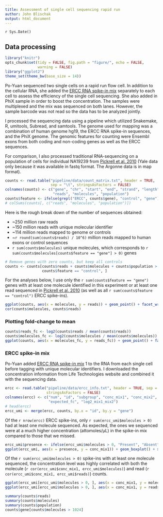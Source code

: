 ```yaml
---
title: Assessment of single cell sequencing rapid run
author: John Blischak
output: html_document
---
```


`r Sys.Date()`

## Data processing

```r
library("knitr")
opts_chunk$set(tidy = FALSE, fig.path = "figure/", echo = FALSE,
               warning = FALSE)
library("ggplot2")
theme_set(theme_bw(base_size = 14))
```

Po-Yuan sequenced two single cells on a rapid run flow cell.
In addition to the cellular RNA, she added the [ERCC RNA spike-in mix][ercc] separately to each cell to assess the efficiency of the single cell sequencing.
She also added in PhiX sample in order to boost the concentration.
The samples were multiplexed and the mix was sequenced on both lanes.
However, the sample barcode was not read so the data has to be analyzed jointly.

I processed the sequencing data using a pipeline which utilized Snakemake, R, umitools, Subread, and samtools.
The genome used for mapping was a combination of human genome hg19, the ERCC RNA spike-in sequences, and the PhiX genome.
The genomic features for counting were Ensembl exons from both coding and non-coding genes as well as the ERCC sequences.

For comparison, I also processed traditional RNA-sequencing on a population of cells for individual NA19239 from [Pickrell et al. 2010][Pickrell2010] (Yale data only because it was available in fastq format. The Argonne data is in map format).

[Pickrell2010]: http://www.ncbi.nlm.nih.gov/geo/query/acc.cgi?acc=GSE19480

```r
counts <- read.table("pipeline/data/count_matrix.txt", header = TRUE,
                     sep = "\t", stringsAsFactors = FALSE)
colnames(counts) <- c("gene", "chr", "start", "end", "strand", "length",
                      "reads", "molecules", "population")
counts$feature <- ifelse(grepl("ERCC", counts$gene), "control", "gene")
# colSums(counts[, c("reads", "molecules", "population")])
```

Here is the rough break down of the number of sequences obtained:

*  ~250 million raw reads
*  ~150 million reads with unique molecular identifier
*  ~114 million reads mapped to genome or controls
*  ~`r round(sum(counts$reads) / 10^6)` million reads mapped to human exons or control sequences
*  `r sum(counts$molecules)` unique molecules, which corresponds to `r sum(counts$molecules[counts$feature == "gene"] > 0)` genes

```r
# Remove genes with zero counts, but keep all controls
counts <- counts[counts$reads + counts$molecules + counts$population > 0 |
                 counts$feature == "control", ]
```

For the analyses below, I use only the `r sum(counts$feature == "gene")` genes with at least one molecule identified in this experiment or at least one read sequenced in [Pickrell et al. 2010][Pickrell2010] (as well as all `r sum(counts$feature == "control")` ERCC spike-ins).

```r
ggplot(counts, aes(x = molecules, y = reads)) + geom_point() + facet_wrap(~ feature) + geom_smooth(method = "lm") + ylim(0, 750000) + labs(title = "Read and molecule counts are highly correlated")
cor(counts$molecules, counts$reads)
```

### Plotting fold-change to mean

```r
counts$reads_fc <- log2(counts$reads / mean(counts$reads))
counts$molecules_fc <- log2(counts$molecules / mean(counts$molecules))
ggplot(counts, aes(x = molecules_fc, y = reads_fc)) + geom_point() + facet_wrap(~ feature) + geom_abline(intercept = 0, slope = 1, col = "red") + labs(title = "Reads and molecules diverge at lower expression levels", x = "Log2 fold change of molecule counts to mean", y = "Log2 fold change of read counts to mean")
```

### ERCC spike-in mix

Po-Yuan added [ERCC RNA spike-in mix][ercc] 1 to the RNA from each single cell before tagging with unique molecular identifiers.
I downloaded the concentration information from Life Technologies website and combined it with the sequencing data.

[ercc]: http://www.lifetechnologies.com/order/catalog/product/4456740

```r
ercc <- read.table("pipeline/data/ercc_info.txt", header = TRUE, sep = "\t",
                   stringsAsFactors = FALSE)
colnames(ercc) <- c("num", "id", "subgroup", "conc_mix1", "conc_mix2",
                    "expected_fc", "log2_mix1_mix2")
# head(ercc)
ercc_umi <- merge(ercc, counts, by.x = "id", by.y = "gene")
```

Of the `r nrow(ercc)` ERCC spike-ins, only `r sum(ercc_umi$molecules > 0)` had at least one molecule sequenced.
As expected, the ones we sequenced were at a much higher concentration (attomoles/&mu;L) in the spike-in mix compared to those that we missed.

```r
ercc_umi$presence <- ifelse(ercc_umi$molecules > 0, "Present", "Absent")
ggplot(ercc_umi, aes(x = presence, y = conc_mix1)) + geom_boxplot() + scale_y_log10() + labs(title = "High concentration spike-ins were sequenced", x = "Was at least one molecule sequenced?", y = "log10 concentration in mix 1")
```

Of the `r sum(ercc_umi$molecules > 0)` spike-ins with at least one molecule sequenced, the concentration level was highly correlated with both the molecule (`r cor(ercc_umi$conc_mix1, ercc_umi$molecules)`) and read (`r cor(ercc_umi$conc_mix1, ercc_umi$reads)`) counts.

```r
ggplot(ercc_umi[ercc_umi$molecules > 0, ], aes(x = conc_mix1, y = molecules)) + geom_point() + geom_smooth(method = "lm") + labs(title = "Number of molecules is highly correlated with concentration", x = "Concentration in mix 1", y = "Number of molecules") + geom_text(aes(label = id), ercc_umi[ercc_umi$conc_mix1 > 10^4, ], size = 3, hjust = 1.1)
ggplot(ercc_umi[ercc_umi$molecules > 0, ], aes(x = conc_mix1, y = reads)) + geom_point() + geom_smooth(method = "lm") + labs(title = "Number of reads is highly correlated with concentration", x = "Concentration in mix 1", y = "Number of reads") + geom_text(aes(label = id), ercc_umi[ercc_umi$conc_mix1 > 10^4, ], size = 3, hjust = 1.1)
```

```r
summary(counts$reads)
summary(counts$molecules)
summary(counts$population)
counts$gene[counts$molecules > 1024]
```

